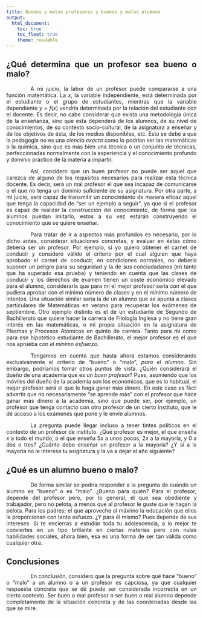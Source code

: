 ```yaml
---
title: Buenos y malos profesores y buenos y malos alumnos
output:
  html_document: 
    toc: true
    toc_float: true
    theme: readable
---
```


<style>
body {
text-align: justify
}
p {
text-indent: 4rem;
}
</style>

## ¿Qué determina que un profesor sea bueno o malo?
A mi juicio, la labor de un profesor puede compararse a una función matemática. La $x$, la variable independiente, está determinada por el estudiante o el grupo de estudiantes, mientras que la variable dependiente $y=f(x)$ vendría determinada por la relación del estudiante con el docente. Es decir, no cabe considerar que exista una metodología única de la enseñanza, sino que esta dependerá de los alumnos, de su nivel de conocimientos, de su contexto socio-cultural, de la asignatura a enseñar y de los objetivos de ésta, de los medios disponibles, etc. Esto se debe a que la pedagogía no es una *ciencia exacta* como lo podrían ser las matemáticas o la química, sino que es más bien una técnica o un conjunto de técnicas, perfeccionadas normalmente con la experiencia y el conocimiento profundo y dominio práctico de la materia a impartir.

Así, considero que un buen profesor no puede ser aquel que carezca de alguno de los requisitos necesarios para realizar esta técnica docente. Es decir, será un mal profesor el que sea incapaz de comunicarse o el que no tenga un dominio suficiente de su asignatura. Por otra parte, a mi juicio, será capaz de transmitir un conocimiento de manera eficaz aquel que tenga la capacidad de "ser un ejemplo a seguir", ya que si el profesor es capaz de realizar la construcción del conocimiento, de forma que los alumnos puedan imitarlo, estos a su vez estarán construyendo el conocimiento que se quiere enseñar.

Para tratar de ir a aspectos más profundos es necesario, por lo dicho antes, considerar situaciones concretas, y evaluar en éstas cómo debería ser un profesor. Por ejemplo, si yo quiero obtener el carnet de conducir y considero válido el criterio por el cual alguien que haya aprobado el carnet de conducir, en condiciones normales, no debería suponer un peligro para su seguridad y la de sus conciudadanos (en tanto que ha superado esa prueba) y teniendo en cuenta que las clases de conducir y los derechos de examen tienen un coste económico elevado para el alumno, consideraría que para mí el mejor profesor sería con el que pudiera aprobar con el mínimo número de clases y en el mínimo número de intentos. Una situación similar sería la de un alumno que se apunta a clases particulares de Matemáticas en verano para recuperar los exámenes de septiembre. Otro ejemplo distinto es el de un estudiante de Segundo de Bachillerato que quiere hacer la carrera de Filología Inglesa y no tiene gran interés en las matemáticas, o mi propia situación en la asignatura de Plasmas y Procesos Atómicos en quinto de carrera. Tanto para mí como para ese hipotético estudiante de Bachillerato, el mejor profesor es el que nos aprueba con *el mínimo esfuerzo*. 

Tengamos en cuenta que hasta ahora estamos considerando exclusivamente el criterio de "bueno" o "malo", *para el alumno*. Sin embargo, podríamos tomar otros puntos de vista. ¿Quién considerará el dueño de una academia que es un *buen profesor*? Pues, asumiendo que los móviles del dueño de la academia son los económicos, que es lo habitual, el mejor profesor será el que le haga ganar más dinero. En este caso es fácil advertir que no necesariamente "se aprende más" con el profesor que hace ganar más dinero a la academia, sino que puede ser, por ejemplo, un profesor que tenga contacto con otro profesor de un cierto instituto, que le dé acceso a los exámenes que pone y le envíe alumnos. 

La pregunta puede llegar incluso a tener tintes políticos en el contexto de un profesor de instituto. ¿Qué profesor es mejor, el que enseña $x$ a todo el mundo, o el que enseña $5x$ a unos pocos, $2x$ a la mayoría, y $0$ a dos o tres? ¿Cuánto debe enseñar un profesor a la mayoría? ¿Y si a la mayoría no le interesa tu asignatura y la va a dejar al año siguiente?

## ¿Qué es un alumno bueno o malo?
De forma similar se podría responder a la pregunta de cuándo un alumno es "bueno" o es "malo". ¿Bueno para quién? Para el profesor; depende del profesor pero, por lo general, el que sea obediente y trabajador, pero no pelota, a menos que al profesor le guste que le hagan la pelota. Para los padres; el que aproveche al máximo la educación que ellos le proporcionan con tanto esfuezo. ¿Y para él mismo? Pues depende de sus intereses. Si te encierras a estudiar toda tu adolescencia, a lo mejor te conviertes en un tipo brillante en ciertas materias pero con nulas habilidades sociales, ahora bien, esa es una forma de ser tan válida como cualquier otra. 

## Conclusiones
En conclusión, considero que la pregunta sobre qué hace "bueno" o "malo" a un alumno o a un profesor es capciosa, ya que cualquier respuesta concreta que se dé puede ser considerada incorrecta en un cierto contexto. Ser buen o mal profesor o ser buen o mal alumno depende completamente de la situación concreta y de las coordenadas desde las que se mire.
